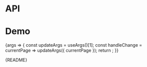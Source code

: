 
<Meta title="Packages/Pagination/Pagination" component={Pagination} />

# API

<ArgsTable />

# Demo

<Canvas>
  <Story
    name="Pagination"
    args={{ currentPage: 1, totalPages: 11 }}
    parameters={{
      design: {
        allowFullscreen: true,
        type: 'figma',
        url: 'https://www.figma.com/file/6g87L4FdKZTA3knt3Rsfdx/Garden?node-id=172%3A13037'
      }
    }}
  >
    {args => {
      const updateArgs = useArgs()[1];
      const handleChange = currentPage => updateArgs({ currentPage });
      return <PaginationStory {...args} onChange={handleChange} />;
    }}
  </Story>
</Canvas>

<Markdown>{README}</Markdown>
